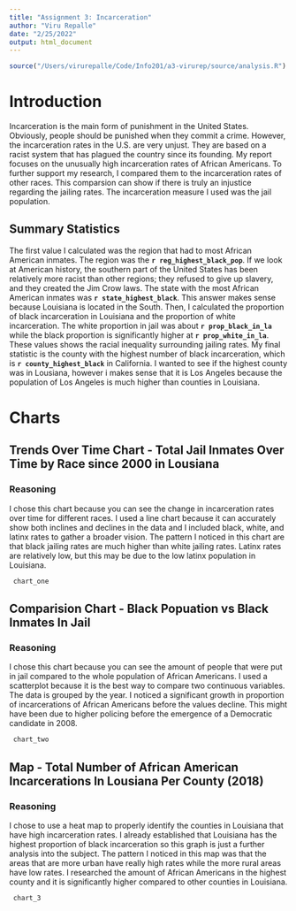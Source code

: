 ```yaml
---
title: "Assignment 3: Incarceration"
author: "Viru Repalle"
date: "2/25/2022"
output: html_document
---
```


```r
source("/Users/virurepalle/Code/Info201/a3-virurep/source/analysis.R")
```

<h1>Introduction</h1>	
Incarceration is the main form of punishment in the United States. Obviously, people should be punished when they commit a crime. However, the incarceration rates in the U.S. are very unjust. They are based on a racist system that has plagued the country since its founding. My report focuses on the unusually high incarceration rates of African Americans. To further support my research, I compared them to the incarceration rates of other races. This comparsion can show if there is truly an injustice regarding the jailing rates.  The incarceration measure I used was the jail population.

<h2>Summary Statistics</h2>	

The first value I calculated was the region that had to most African American inmates. The region was the **`r reg_highest_black_pop`**. If we look at American history, the southern part of the United States has been relatively more racist than other regions; they refused to give up slavery, and they created the Jim Crow laws. The state with the most African American inmates was **`r state_highest_black`**. This answer makes sense because Louisiana is located in the South. Then, I calculated the proportion of black incarceration in Louisiana and the proportion of white incarceration. The white proportion in jail was about **`r prop_black_in_la`** while the black proportion is significantly higher at **`r prop_white_in_la`**. These values shows the racial inequality surrounding jailing rates. My final statistic is the county with the highest number of black incarceration, which is **`r county_highest_black`** in California. I wanted to see if the highest county was in Lousiana, however i makes sense that it is Los Angeles because the population of Los Angeles is much higher than counties in Louisiana.

<h1>Charts</h1>	
<h2>Trends Over Time Chart - Total Jail Inmates Over Time by Race since 2000 in Lousiana</h2>
<h3>Reasoning</h3>

I chose this chart because you can see the change in incarceration rates over time for different races. I used a line chart because it can accurately show both inclines and declines in the data and I included black, white, and latinx rates to gather a broader vision. The pattern I noticed in this chart are that black jailing rates are much higher than white jailing rates. Latinx rates are relatively low, but this may be due to the low latinx population in Louisiana.

```r
 chart_one
```
<h2>Comparision Chart - Black Popuation vs Black Inmates In Jail</h2>
<h3>Reasoning</h3>

I chose this chart because you can see the amount of people that were put in jail compared to the whole population of African Americans. I used a scatterplot because it is the best way to compare two continuous variables. The data is grouped by the year. I noticed a significant growth in proportion of incarcerations of African Americans before the values decline. This might have been due to higher policing before the emergence of a Democratic candidate in 2008.

```r
 chart_two
```
<h2>Map - Total Number of African American Incarcerations In Lousiana Per County (2018)</h2>
<h3>Reasoning</h3>

I chose to use a heat map to properly identify the counties in Louisiana that have high incarceration rates. I already established that Louisiana has the highest proportion of black incarceration so this graph is just a further analysis into the subject. The pattern I noticed in this map was that the areas that are more urban have really high rates while the more rural areas have low rates. I researched the amount of African Americans in the highest county and it is significantly higher compared to other counties in Louisiana.

```r
 chart_3
```

